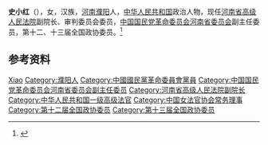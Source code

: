 '''史小红'''（{{bd|1965年|3月|}}），女，汉族，[[河南|河南]][[濮阳|濮阳]]人，[[中华人民共和国|中华人民共和国]]政治人物，现任[[河南省高级人民法院|河南省高级人民法院]]副院长、审判委员会委员，[[中国国民党革命委员会河南省委员会|中国国民党革命委员会河南省委员会]]副主任委员，第十二、十三届全国政协委员。<ref>{{Cite web|title=史小红任省高院副院长|url=http://newpaper.dahe.cn/jrab/html/2009-08/03/content_206533.htm|accessdate=2020-07-06|work=河南法制报|archiveurl=https://web.archive.org/web/20200706135832/http://newpaper.dahe.cn/jrab/html/2009-08/03/content_206533.htm|archivedate=2020-07-06|dead-url=no}}</ref>

== 参考资料 ==
{{reflist}}

{{中国人物小作品}}
{{Navboxes 
| title  = 史小红在[[中国女法官协会|中国女法官协会]]的职务
| list1  =
{{中国女法官协会第五届理事会}}
}}

{{Authority control}}
{{DEFAULTSORT:Shi史}}
[[Category:史姓|Xiao]]
[[Category:濮阳人|Category:濮阳人]]
[[Category:中國國民黨革命委員會黨員|Category:中國國民黨革命委員會黨員]]
[[Category:中国国民党革命委员会河南省委员会副主任委员|Category:中国国民党革命委员会河南省委员会副主任委员]]
[[Category:河南省高级人民法院副院长|Category:河南省高级人民法院副院长]]
[[Category:中华人民共和国一级高级法官|Category:中华人民共和国一级高级法官]]
[[Category:中国女法官协会常务理事|Category:中国女法官协会常务理事]]
[[Category:第十二届全国政协委员|Category:第十二届全国政协委员]]
[[Category:第十三届全国政协委员|Category:第十三届全国政协委员]]